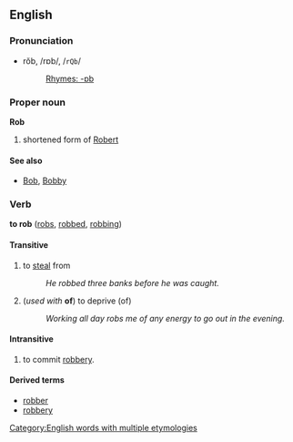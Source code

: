 ==English==
===Pronunciation===
*rŏb, /rɒb/, /<tt>rQb</tt>/
*:[[Rhymes:English:-ɒb|Rhymes: -ɒb]]

===Proper noun===
'''Rob'''

#shortened form of [[Robert]]

====See also====
*[[Bob]], [[Bobby]]

===Verb===
'''to rob''' ([[robs]], [[robbed]], [[robbing]])

====Transitive====
#to [[steal]] from
#:''He robbed three banks before he was caught.''
#(''used with'' '''of''') to deprive (of)
#:''Working all day robs me of any energy to go out in the evening.''

====Intransitive====
#to commit [[robbery]].

====Derived terms====
*[[robber]]
*[[robbery]]

[[Category:English words with multiple etymologies]]